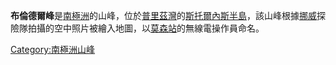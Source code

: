 {{Coord|69|24|S|76|6|E|source:GNIS|display=title}}

'''布倫德爾峰'''是[[南極洲|南極洲]]的山峰，位於[[普里茲灣|普里茲灣]]的[[斯托爾內斯半島|斯托爾內斯半島]]，該山峰根據[[挪威|挪威]]探險隊拍攝的空中照片被繪入地圖，以[[莫森站|莫森站]]的無線電操作員命名。

{{Antarctica-geo-stub}}
[[Category:南極洲山峰|Category:南極洲山峰]]